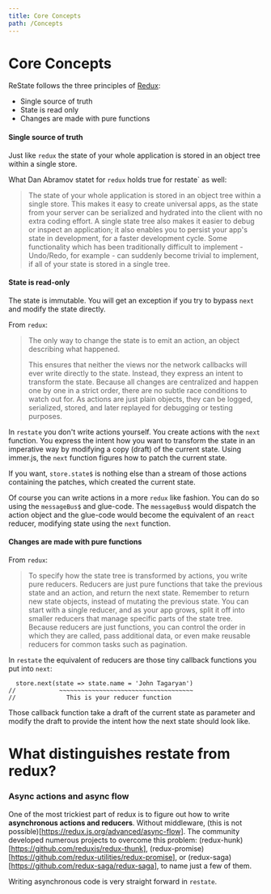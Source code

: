 ```yaml
---
title: Core Concepts
path: /Concepts
---
```



# Core Concepts

ReState follows the three principles of [Redux](https://redux.js.org/introduction/three-principles):

- Single source of truth
- State is read only
- Changes are made with pure functions

#### Single source of truth

Just like `redux` the state of your whole application is stored in an object tree within a single store.

What Dan Abramov statet for `redux` holds true for restate` as well:

<blockquote>
  The state of your whole application is stored in an object tree within a
  single store. This makes it easy to create universal apps, as the state from
  your server can be serialized and hydrated into the client with no extra
  coding effort. A single state tree also makes it easier to debug or inspect an
  application; it also enables you to persist your app's state in development,
  for a faster development cycle. Some functionality which has been
  traditionally difficult to implement - Undo/Redo, for example - can suddenly
  become trivial to implement, if all of your state is stored in a single tree.
</blockquote>

#### State is read-only

The state is immutable. You will get an exception if you try to bypass `next` and modify
the state directly.

From `redux`:

<blockquote>

The only way to change the state is to emit an action, an object describing what happened.

This ensures that neither the views nor the network callbacks will ever write directly to the state.
Instead, they express an intent to transform the state. Because all changes are centralized and happen one by one
in a strict order, there are no subtle race conditions to watch out for. As actions are just plain objects,
they can be logged, serialized, stored, and later replayed for debugging or testing purposes.

</blockquote>

In `restate` you don't write actions yourself. You create actions with the `next` function.
You express the intent how you want to transform the state in an imperative way by
modifying a copy (draft) of the current state. Using immer.js, the `next` function figures how to patch
the current state.

If you want, `store.state$` is nothing else than a stream of those actions containing the patches,
which created the current state.

Of course you can write actions in a more `redux` like fashion. You can do so using
the `messageBus$` and <Link to="/glue-code">glue-code</Link>. The `messageBus$` would
dispatch the action object and the glue-code would become the equivalent of an `react` reducer, modifying
state using the `next` function.

#### Changes are made with pure functions

From `redux`:

<blockquote>
  To specify how the state tree is transformed by actions, you write pure
  reducers. Reducers are just pure functions that take the previous state and an
  action, and return the next state. Remember to return new state objects,
  instead of mutating the previous state. You can start with a single reducer,
  and as your app grows, split it off into smaller reducers that manage specific
  parts of the state tree. Because reducers are just functions, you can control
  the order in which they are called, pass additional data, or even make
  reusable reducers for common tasks such as pagination.
</blockquote>

In `restate` the equivalent of reducers are those tiny callback functions you put into `next`:

```
  store.next(state => state.name = 'John Tagaryan')
//            ~~~~~~~~~~~~~~~~~~~~~~~~~~~~~~~~~~~~~
//              This is your reducer function
```

Those callback function take a draft of the current state as parameter and modify the
draft to provide the intent how the next state should look like.

# What distinguishes restate from redux?

### Async actions and async flow

One of the most trickiest part of redux is to figure out how to write **asynchronous actions and reducers**.
Without middleware, (this is not possible)[https://redux.js.org/advanced/async-flow].
The community developed numerous projects to overcome this problem: (redux-hunk)[https://github.com/reduxjs/redux-thunk],
(redux-promise)[https://github.com/redux-utilities/redux-promise], or (redux-saga)[https://github.com/redux-saga/redux-saga], to name just a few of them.

Writing asynchronous code is very straight forward in `restate`.
